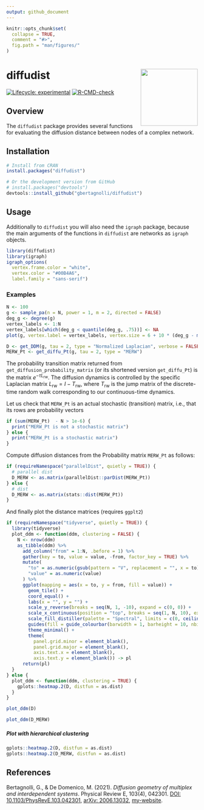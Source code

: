 ```yaml
---
output: github_document
---
```


<!-- README.md is generated from README.Rmd. Please edit that file -->

```r
knitr::opts_chunk$set(
  collapse = TRUE,
  comment = "#>",
  fig.path = "man/figures/"
)
```

# diffudist <img src="man/figures/diffudist.png" align="right" alt="" width="150"/>

<!-- badges: start -->
  [![Lifecycle: experimental](https://img.shields.io/badge/lifecycle-experimental-orange.svg)](https://lifecycle.r-lib.org/articles/stages.html#experimental)
  [![R-CMD-check](https://github.com/gbertagnolli/diffudist/workflows/R-CMD-check/badge.svg)](https://github.com/gbertagnolli/diffudist/actions)
<!-- badges: end -->

## Overview

The `diffudist` package provides several functions for evaluating the diffusion distance between nodes of a complex network.

## Installation

```r
# Install from CRAN
install.packages("diffudist")

# Or the development version from GitHub
# install.packages("devtools")
devtools::install_github("gbertagnolli/diffudist")
```

## Usage

Additionally to `diffudist` you will also need the `igraph` package, because the main arguments of the functions in `diffudist` are networks as `igraph` objects.

```r
library(diffudist)
library(igraph)
igraph_options(
  vertex.frame.color = "white",
  vertex.color = "#00B4A6",
  label.family = "sans-serif")
```

### Examples

```r
N <- 100
g <- sample_pa(n = N, power = 1, m = 2, directed = FALSE)
deg_g <- degree(g)
vertex_labels <- 1:N
vertex_labels[which(deg_g < quantile(deg_g, .75))] <- NA
plot(g, vertex.label = vertex_labels, vertex.size = 6 + 10 * (deg_g - min(deg_g)) / max(deg_g))
```


```r
D <- get_DDM(g, tau = 2, type = "Normalized Laplacian", verbose = FALSE)
MERW_Pt <- get_diffu_Pt(g, tau = 2, type = "MERW")
```

The probability transition matrix returned from `get_diffusion_probability_matrix` (or its shortened version `get_diffu_Pt`) is the matrix $e^{-\tau L_{\text{rw}}}$. The diffusion dynamics is controlled by the specific Laplacian matrix $L_{\text{rw}} = I - T_{\text{rw}}$, where $T_{\text{rw}}$ is the jump matrix of the discrete-time random walk corresponding to our continuous-time dynamics.

Let us check that `MERW_Pt` is an actual stochastic (transition) matrix, i.e., that its rows are probability vectors

```r
if (sum(MERW_Pt)  - N > 1e-6) {
  print("MERW_Pt is not a stochastic matrix")
} else {
  print("MERW_Pt is a stochastic matrix")
}
```

Compute diffusion distances from the Probability matrix `MERW_Pt` as follows:

```r
if (requireNamespace("parallelDist", quietly = TRUE)) {
  # parallel dist
  D_MERW <- as.matrix(parallelDist::parDist(MERW_Pt))
} else {
  # dist
  D_MERW <- as.matrix(stats::dist(MERW_Pt))
}
```

And finally plot the distance matrices (requires `ggplt2`)

```r
if (requireNamespace("tidyverse", quietly = TRUE)) {
  library(tidyverse)
  plot_ddm <- function(ddm, clustering = FALSE) {
    N <- nrow(ddm)
    as_tibble(ddm) %>%
      add_column("from" = 1:N, .before = 1) %>%
      gather(key = to, value = value, -from, factor_key = TRUE) %>%
      mutate(
        "to" = as.numeric(gsub(pattern = "V", replacement = "", x = to)),
        "value" = as.numeric(value)
      ) %>%
      ggplot(mapping = aes(x = to, y = from, fill = value)) +
        geom_tile() +
        coord_equal() +
        labs(x = "", y = "") + 
        scale_y_reverse(breaks = seq(N, 1, -10), expand = c(0, 0)) +
        scale_x_continuous(position = "top", breaks = seq(1, N, 10), expand = c(0, 0)) +
        scale_fill_distiller(palette = "Spectral", limits = c(0, ceiling(max(ddm)))) + 
        guides(fill = guide_colourbar(barwidth = 1, barheight = 10, nbin = 100)) +
        theme_minimal() +
        theme(
          panel.grid.minor = element_blank(), 
          panel.grid.major = element_blank(), 
          axis.text.x = element_blank(),
          axis.text.y = element_blank()) -> pl
      return(pl)
  }
} else {
  plot_ddm <- function(ddm, clustering = TRUE) {
    gplots::heatmap.2(D, distfun = as.dist)
  }
}
```

```r
plot_ddm(D)
```

```r
plot_ddm(D_MERW)
```

##### Plot with hierarchical clustering 

```r
gplots::heatmap.2(D, distfun = as.dist)
gplots::heatmap.2(D_MERW, distfun = as.dist)
```


## References

Bertagnolli, G., & De Domenico, M. (2021). _Diffusion geometry of multiplex and interdependent systems_. Physical Review E, 103(4), 042301. [DOI: 10.1103/PhysRevE.103.042301](https://doi.org/10.1103/PhysRevE.103.042301), [arXiv: 2006.13032](https://arxiv.org/abs/2006.13032), [my-website](https://gbertagnolli.github.io/publication/ml-diffusion/).

